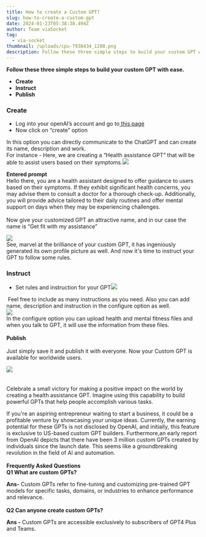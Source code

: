```yaml
---
title: How to create a Custom GPT?
slug: how-to-create-a-custom-gpt
date: 2024-01-23T05:38:38.494Z
author: Team viaSocket
tag:
  - via-socket
thumbnail: /uploads/cpu-7938434_1280.png
description: Follow these three simple steps to build your custom GPT with ease.
---
```

**Follow these three simple steps to build your custom GPT with ease.**

* **Create**  
* **Instruct** 
* **Publish** 

### Create  

* Log into your openAI’s account and go to[ this page](https://chat.openai.com/gpts) [](https://chat.openai.com/gpts) 
* Now click on “create” option

In this option you can directly communicate to the ChatGPT and can create its name, description and work.\
For instance - Here, we are creating a “Health assistance GPT” that will be able to assist users based on their symptoms.![](https://lh7-us.googleusercontent.com/WrtfTUmxAq7vRfRgFMZe5ixsom7tVGJPzux5hXVTcXfguCp44nXPsRIwSvZ8esKsqkfJ1hmv2ugOU4C9lLWYIXTZHWYg1HNhnySlYNjdlH8bOOU2gJ8dT3qEVGUoWOEkLIJ602dhfjUphN1taMRT8wE)

**Entered prompt**\
Hello there, you are a health assistant designed to offer guidance to users based on their symptoms. If they exhibit significant health concerns, you may advise them to consult a doctor for a thorough check-up. Additionally, you will provide advice tailored to their daily routines and offer mental support on days when they may be experiencing challenges.\
\
Now give your customized GPT an attractive name, and in our case the name is “Get fit with my assistance”

![](https://lh7-us.googleusercontent.com/fynV9mPp1Z8usOz6fxAzZJvtjsL2ZqYqnwAT8WTVlhmUwsCo6CFzVWUnnMluuPDhF0CaVdIQoHdqP3tgYQTpdylwzMADB0cw35n4f9LizQNjRBaRu-zMRJ-nCtbpDQbqRu7ilL2o78AkdFIM0IBn3qA)\
See, marvel at the brilliance of your custom GPT, it has ingeniously         generated its own profile picture as well. And now it's time to instruct your GPT to follow some rules. 

### Instruct  

* Set rules and instruction for your GPT![](https://lh7-us.googleusercontent.com/zq1pJ7J4ejAEiIYnDd4qi_2YYUc0ThuzlaZ8IofwoeBCPyknpcXNuMpWPwWBB8HllorqkJk-MeynNg4-XdzVlIhItmyVEnM7t7eBQoAlEIjb8CaZcFGNjaxTTnuzAFSwPilshL8jfyX3wqyWfcPC_Yo)

 Feel free to include as many instructions as you need. Also you can add name, description and instruction in the configure option as well.\
![](https://lh7-us.googleusercontent.com/xNl51tAF6MXsQj9Earg-d4yrza66jU3rDPc7W7lh-ZQ5vTp7jFyhWfS4Wo0ebQ8mr_RXOXHMJrE0tz3jv1DyA1KQ6NfmUGexc_DWaAKo5JZ77t3dF8hrtMHO7dTgj5xgTigJJtHmw5e7WTFTN-5ByR8)\
In the configure option you can upload health and mental fitness files and when you talk to GPT, it will use the information from these files.\
\
**Publish** \
\
Just simply save it and publish it with everyone. Now your Custom GPT is available for worldwide users. 

![](https://lh7-us.googleusercontent.com/4rIn1-BOH4mgesf2kE59kjVBdU0-Y2s3Oxcv8V2paHq6vx_NEydQzEwZAl_bN88w3DDKmWpmCEr5jg5Z_BbS_Vr8DovXQdoxkbL1Hw_mq88kFFVlsg8KHu5NwyZvCVqmy9P8MV87i4dVtrQq4GwcTSA)\
\
\
Celebrate a small victory for making a positive impact on the world by creating a health assistance GPT. Imagine using this capability to build powerful GPTs that help people accomplish various tasks.

If you're an aspiring entrepreneur waiting to start a business, it could be a profitable venture by showcasing your unique ideas. Currently, the earning potential for these GPTs is not disclosed by OpenAI, and initially, this feature is exclusive to US-based custom GPT builders. Furthermore,an early report from OpenAI depicts that there have been 3 million custom GPTs created by individuals since the launch date. This seems like a groundbreaking revolution in the field of AI and automation.\
\
**Frequently Asked Questions**\
**Q1 What are custom GPTs?**

**Ans-** Custom GPTs refer to fine-tuning and customizing pre-trained GPT models for specific tasks, domains, or industries to enhance performance and relevance.\
\
**Q2 Can anyone create custom GPTs?**

**Ans -** Custom GPTs are accessible exclusively to subscribers of GPT4 Plus and Teams.
